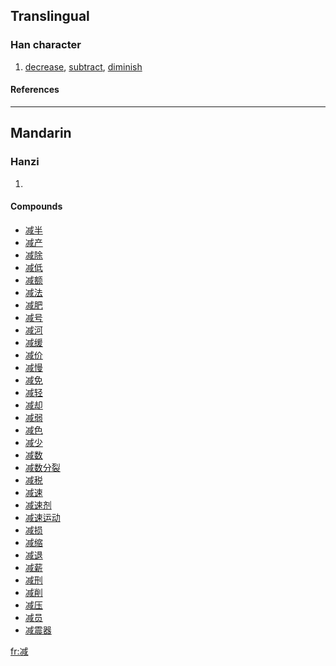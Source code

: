 {{see|減}}

==Translingual==
===Han character===
{{Han char|rn=15|rad=冫|as=09|sn=11|four=|canj=戈一戈竹口 (IMIHR)}}
# [[decrease]], [[subtract]], [[diminish]]
====References====
{{Han ref|kx=0133.020|dkj=01675|dj=0297.070|hdz=10299.180|uh=51CF|ud=20943}}
----
==Mandarin==
===Hanzi===
{{cmn-hanzi|tra=減|pin=[[jiǎn]] (jian3)|wg=chien<sup>3</sup>}}
# {{defn|Mandarin}}

====Compounds====
*[[减半]]
*[[减产]]
*[[减除]]
*[[减低]]
*[[减额]]
*[[减法]]
*[[减肥]]
*[[减号]]
*[[减河]]
*[[减缓]]
*[[减价]]
*[[减慢]]
*[[减免]]
*[[减轻]]
*[[减却]]
*[[减弱]]
*[[减色]]
*[[减少]]
*[[减数]]
*[[减数分裂]]
*[[减税]]
*[[减速]]
*[[减速剂]]
*[[减速运动]]
*[[减损]]
*[[减缩]]
*[[减退]]
*[[减薪]]
*[[减刑]]
*[[减削]]
*[[减压]]
*[[减员]]
*[[减震器]]




[[fr:减]]